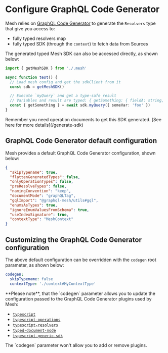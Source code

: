 
# Configure GraphQL Code Generator

Mesh relies on [GraphQL Code Generator](https://graphql-code-generator.com) to generate the `Resolvers` type that give you access to:

- fully typed resolvers map
- fully typed SDK (through the `context`) to fetch data from Sources

The generated typed Mesh SDK can also be accessed directly, as shown below:

```ts
import { getMeshSDK } from './.mesh'

async function test() {
  // Load mesh config and get the sdkClient from it
  const sdk = getMeshSDK()

  // Execute `myQuery` and get a type-safe result
  // Variables and result are typed: { getSomething: { fieldA: string, fieldB: number }, errors?: GraphQLError[] }
  const { getSomething } = await sdk.myQuery({ someVar: 'foo' })
}
```

<Callout>
Remember you need operation documents to get this SDK generated. [See here for more details](/generate-sdk)
</Callout>

## GraphQL Code Generator default configuration

Mesh provides a default GraphQL Code Generator configuration, shown below:

```json
{
  "skipTypename": true,
  "flattenGeneratedTypes": false,
  "onlyOperationTypes": false,
  "preResolveTypes": false,
  "namingConvention": "keep",
  "documentMode": "graphQLTag",
  "gqlImport": "@graphql-mesh/utils#gql",
  "enumsAsTypes": true,
  "ignoreEnumValuesFromSchema": true,
  "useIndexSignature": true,
  "contextType": "MeshContext"
}
```

## Customizing the GraphQL Code Generator configuration

The above default configuration can be overridden with the `codegen` root parameter, as shown below:

```yaml
codegen:
  skipTypename: false
  contextType: './context#MyContextType'
```

<Callout>
  **Please note**, that the `codegen` parameter allows you to update the configuration passed to the GraphQL Code Generator plugins used by Mesh:

  - [`typescript`](https://graphql-code-generator.com/plugins/typescript)
  - [`typescript-operations`](https://graphql-code-generator.com/plugins/typescript-operations)
  - [`typescript-resolvers`](https://graphql-code-generator.com/plugins/typescript-resolvers)
  - [`typed-document-node`](https://graphql-code-generator.com/plugins/typed-document-node)
  - [`typescript-generic-sdk`](https://graphql-code-generator.com/plugins/typescript-generic-sdk)
</Callout>

<Callout emoji="⚠️" type='warning'>
  The `codegen` parameter won't allow you to add or remove plugins.
</Callout>
